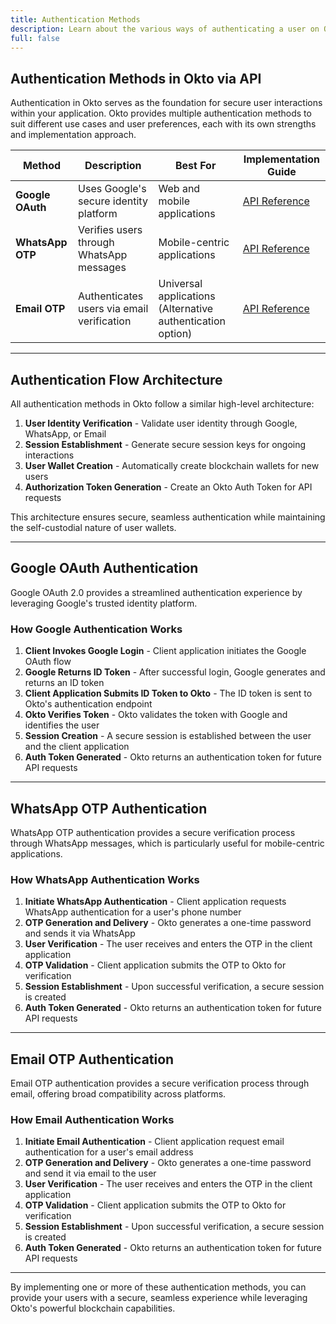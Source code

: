 ```yaml
---
title: Authentication Methods
description: Learn about the various ways of authenticating a user on Okto via API
full: false
---
```



## Authentication Methods in Okto via API

Authentication in Okto serves as the foundation for secure user interactions within your application. Okto provides multiple authentication methods to suit different use cases and user preferences, each with its own strengths and implementation approach.

| Method | Description | Best For | Implementation Guide |
|--------|-------------|----------|----------------------|
| **Google OAuth** | Uses Google's secure identity platform | Web and mobile applications | [API Reference](./google-oauth/loginUsingOktoAuth) |
| **WhatsApp OTP** | Verifies users through WhatsApp messages | Mobile-centric applications | [API Reference](../explorer/whatsapp-send-otp) |
| **Email OTP** | Authenticates users via email verification | Universal applications (Alternative authentication option) | [API Reference](../explorer/email-send-otp) |

---

## Authentication Flow Architecture

All authentication methods in Okto follow a similar high-level architecture:

1. **User Identity Verification** - Validate user identity through Google, WhatsApp, or Email
2. **Session Establishment** - Generate secure session keys for ongoing interactions
3. **User Wallet Creation** - Automatically create blockchain wallets for new users
4. **Authorization Token Generation** - Create an Okto Auth Token for API requests

This architecture ensures secure, seamless authentication while maintaining the self-custodial nature of user wallets.

---

## Google OAuth Authentication

Google OAuth 2.0 provides a streamlined authentication experience by leveraging Google's trusted identity platform.

### How Google Authentication Works

1. **Client Invokes Google Login** - Client application initiates the Google OAuth flow
2. **Google Returns ID Token** - After successful login, Google generates and returns an ID token
3. **Client Application Submits ID Token to Okto** - The ID token is sent to Okto's authentication endpoint
4. **Okto Verifies Token** - Okto validates the token with Google and identifies the user
5. **Session Creation** - A secure session is established between the user and the client application
6. **Auth Token Generated** - Okto returns an authentication token for future API requests

---

## WhatsApp OTP Authentication

WhatsApp OTP authentication provides a secure verification process through WhatsApp messages, which is particularly useful for mobile-centric applications.

### How WhatsApp Authentication Works

1. **Initiate WhatsApp Authentication** - Client application requests WhatsApp authentication for a user's phone number
2. **OTP Generation and Delivery** - Okto generates a one-time password and sends it via WhatsApp
3. **User Verification** - The user receives and enters the OTP in the client application
4. **OTP Validation** - Client application submits the OTP to Okto for verification
5. **Session Establishment** - Upon successful verification, a secure session is created
6. **Auth Token Generated** - Okto returns an authentication token for future API requests

---

## Email OTP Authentication

Email OTP authentication provides a secure verification process through email, offering broad compatibility across platforms.

### How Email Authentication Works

1. **Initiate Email Authentication** - Client application request email authentication for a user's email address
2. **OTP Generation and Delivery** - Okto generates a one-time password and send it via email to the user
3. **User Verification** - The user receives and enters the OTP in the client application
4. **OTP Validation** - Client application submits the OTP to Okto for verification
5. **Session Establishment** - Upon successful verification, a secure session is created
6. **Auth Token Generated** - Okto returns an authentication token for future API requests

---

By implementing one or more of these authentication methods, you can provide your users with a secure, seamless experience while leveraging Okto's powerful blockchain capabilities.


